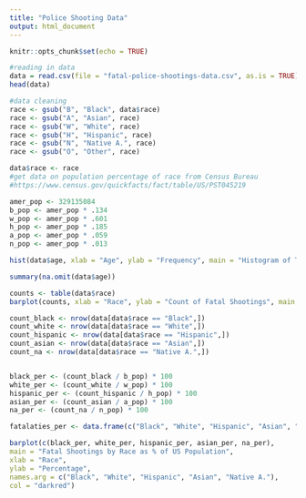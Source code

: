 ```yaml
---
title: "Police Shooting Data"
output: html_document
---
```


```r
knitr::opts_chunk$set(echo = TRUE)
```

```r
#reading in data
data = read.csv(file = "fatal-police-shootings-data.csv", as.is = TRUE)
head(data)
```
```r
#data cleaning
race <- gsub("B", "Black", data$race)
race <- gsub("A", "Asian", race)
race <- gsub("W", "White", race)
race <- gsub("H", "Hispanic", race)
race <- gsub("N", "Native A.", race)
race <- gsub("O", "Other", race)

data$race <- race
#get data on population percentage of race from Census Bureau
#https://www.census.gov/quickfacts/fact/table/US/PST045219

amer_pop <- 329135084
b_pop <- amer_pop * .134
w_pop <- amer_pop * .601
h_pop <- amer_pop * .185
a_pop <- amer_pop * .059
n_pop <- amer_pop * .013


```

```r

hist(data$age, xlab = "Age", ylab = "Frequency", main = "Histogram of Those Fatally Shot by Age", col = "blue", breaks = 50)

summary(na.omit(data$age))

counts <- table(data$race)
barplot(counts, xlab = "Race", ylab = "Count of Fatal Shootings", main = "Count of Fatal Shootings by Race")

count_black <- nrow(data[data$race == "Black",])
count_white <- nrow(data[data$race == "White",])
count_hispanic <- nrow(data[data$race == "Hispanic",])
count_asian <- nrow(data[data$race == "Asian",])
count_na <- nrow(data[data$race == "Native A.",])


black_per <- (count_black / b_pop) * 100
white_per <- (count_white / w_pop) * 100
hispanic_per <- (count_hispanic / h_pop) * 100
asian_per <- (count_asian / a_pop) * 100
na_per <- (count_na / n_pop) * 100

fatalaties_per <- data.frame(c("Black", "White", "Hispanic", "Asian", "Native A."), c(black_per, white_per, hispanic_per, asian_per, na_per))

barplot(c(black_per, white_per, hispanic_per, asian_per, na_per),
main = "Fatal Shootings by Race as % of US Population",
xlab = "Race",
ylab = "Percentage",
names.arg = c("Black", "White", "Hispanic", "Asian", "Native A."),
col = "darkred")







```